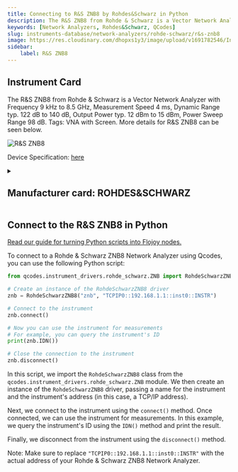 ```yaml
---
title: Connecting to R&S ZNB8 by Rohdes&Schwarz in Python
description: The R&S ZNB8 from Rohde & Schwarz is a Vector Network Analyzer with Frequency 9 kHz to 8.5 GHz, Measurement Speed 4 ms, Dynamic Range typ. 122 dB to 140 dB, Output Power typ. 12 dBm to 15 dBm, Power Sweep Range 98 dB. Tags, VNA with Screen. More details for R&S ZNB8 can be seen below.
keywords: [Network Analyzers, Rohdes&Schwarz, QCodes] 
slug: instruments-database/network-analyzers/rohde-schwarz/r&s-znb8 
image: https://res.cloudinary.com/dhopxs1y3/image/upload/v1691782546/Instruments/Network%20Analyzer/RS-ZNB8/RS-ZNB8.webp
sidebar:
    label: R&S ZNB8 
---
```



## Instrument Card

The R&S ZNB8 from Rohde & Schwarz is a Vector Network Analyzer with Frequency 9 kHz to 8.5 GHz, Measurement Speed 4 ms, Dynamic Range typ. 122 dB to 140 dB, Output Power typ. 12 dBm to 15 dBm, Power Sweep Range 98 dB. Tags: VNA with Screen. More details for R&S ZNB8 can be seen below.

![R&S ZNB8](https://res.cloudinary.com/dhopxs1y3/image/upload/v1691782546/Instruments/Network%20Analyzer/RS-ZNB8/RS-ZNB8.webp)

Device Specification: [here](https://scdn.rohde-schwarz.com/ur/pws/dl_downloads/dl_common_library/dl_brochures_and_datasheets/pdf_1/ZNB_bro_en_3608-3278-12_v0301.pdf)

<details style={{ marginTop: "15px"}}>
<summary><h2 style={{display:'inline'}}>Manufacturer card: ROHDES&SCHWARZ</h2></summary>

![ROHDES&SCHWARZ](https://res.cloudinary.com/dhopxs1y3/image/upload/v1692806194/Instruments/Vendor%20Logos/RohdeSchwarz.png)

Rohde & Schwarz GmbH & Co KG is an international electronics group specializing in the fields of electronic test equipment, broadcast & media, cybersecurity, radiomonitoring and radiolocation, and radiocommunication.

- Headquarters: Munich, Germany
- Yearly Revenue (millions, USD): 2500
- Vendor Website: [here](https://www.rohde-schwarz.com/ca/home_48230.html)

</details>


<FeaturedInstrumentVideo category="NETWORK_ANALYZERS" />

## Connect to the R&S ZNB8 in Python

[Read our guide for turning Python scripts into Flojoy nodes.](https://docs.flojoy.ai/contribution/blocks/custom-flojoy-block/)



<Tabs>
<TabItem value="Flojoy" label="Flojoy" className="flojoy-instrument-tabs">

<SectionsCard category="NETWORK_ANALYZERS" manufacturer="Rohdes&Schwarz"></SectionsCard>

</TabItem>
<TabItem value="QCodes" label="QCodes">

To connect to a Rohde & Schwarz ZNB8 Network Analyzer using Qcodes, you can use the following Python script:

```python
from qcodes.instrument_drivers.rohde_schwarz.ZNB import RohdeSchwarzZNB8

# Create an instance of the RohdeSchwarzZNB8 driver
znb = RohdeSchwarzZNB8("znb", "TCPIP0::192.168.1.1::inst0::INSTR")

# Connect to the instrument
znb.connect()

# Now you can use the instrument for measurements
# For example, you can query the instrument's ID
print(znb.IDN())

# Close the connection to the instrument
znb.disconnect()
```

In this script, we import the `RohdeSchwarzZNB8` class from the `qcodes.instrument_drivers.rohde_schwarz.ZNB` module. We then create an instance of the `RohdeSchwarzZNB8` driver, passing a name for the instrument and the instrument's address (in this case, a TCP/IP address).

Next, we connect to the instrument using the `connect()` method. Once connected, we can use the instrument for measurements. In this example, we query the instrument's ID using the `IDN()` method and print the result.

Finally, we disconnect from the instrument using the `disconnect()` method.

Note: Make sure to replace `"TCPIP0::192.168.1.1::inst0::INSTR"` with the actual address of your Rohde & Schwarz ZNB8 Network Analyzer.

</TabItem>
</Tabs>